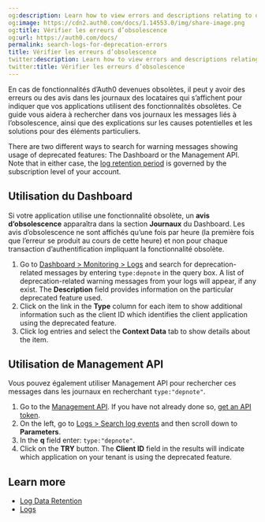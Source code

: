 ```yaml
---
og:description: Learn how to view errors and descriptions relating to deprecations.
og:image: https://cdn2.auth0.com/docs/1.14553.0/img/share-image.png
og:title: Vérifier les erreurs d’obsolescence
og:url: https://auth0.com/docs/
permalink: search-logs-for-deprecation-errors
title: Vérifier les erreurs d’obsolescence
twitter:description: Learn how to view errors and descriptions relating to deprecations.
twitter:title: Vérifier les erreurs d’obsolescence
---
```


En cas de fonctionnalités d’Auth0 devenues obsolètes, il peut y avoir des erreurs ou des avis dans les journaux des locataires qui s’affichent pour indiquer que vos applications utilisent des fonctionnalités obsolètes. Ce guide vous aidera à rechercher dans vos journaux les messages liés à l’obsolescence, ainsi que des explications sur les causes potentielles et les solutions pour des éléments particuliers.

There are two different ways to search for warning messages showing usage of deprecated features: The Dashboard or the <Tooltip tip="Management API: A product to allow customers to perform administrative tasks." cta="View Glossary" href="/docs/glossary?term=Management+API">Management API</Tooltip>. Note that in either case, the [log retention period](/docs/deploy-monitor/logs/log-data-retention) is governed by the subscription level of your account.

## Utilisation du Dashboard

Si votre application utilise une fonctionnalité obsolète, un **avis d’obsolescence** apparaîtra dans la section **Journaux** du Dashboard. Les avis d’obsolescence ne sont affichés qu’une fois par heure (la première fois que l’erreur se produit au cours de cette heure) et non pour chaque transaction d’authentification impliquant la fonctionnalité obsolète.

1. Go to [Dashboard > Monitoring > Logs](https://manage.auth0.com/#/logs) and search for deprecation-related messages by entering `type:depnote` in the query box. A list of deprecation-related warning messages from your logs will appear, if any exist. The **Description** field provides information on the particular deprecated feature used.
2. Click on the link in the **Type** column for each item to show additional information such as the client ID which identifies the client application using the deprecated feature.
3. Click log entries and select the **Context Data** tab to show details about the item.

## Utilisation de Management API

Vous pouvez également utiliser Management API pour rechercher ces messages dans les journaux en recherchant `type:"depnote"`.

1. Go to the [Management API](https://auth0.com/docs/api/management/v2). If you have not already done so, [get an API token](/docs/secure/tokens/access-tokens/management-api-access-tokens/get-management-api-access-tokens-for-production).
2. On the left, go to [Logs > Search log events](https://auth0.com/docs/api/management/v2/#!/Logs/get_logs) and then scroll down to **Parameters**.
3. In the **q** field enter: `type:"depnote"`.
4. Click on the **TRY** button. The **Client ID** field in the results will indicate which application on your tenant is using the deprecated feature.

## Learn more

* [Log Data Retention](/docs/deploy-monitor/logs/log-data-retention)
* [Logs](/docs/deploy-monitor/logs)